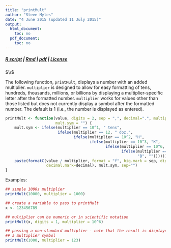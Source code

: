 ```yaml
---
title: "printMult"
author: "Steve Myles"
date: "4 June 2015 (updated 11 July 2015)"
output:
  html_document:
    toc: no
  pdf_document:
    toc: no
---
```

##### [R script](http://projects.mylesandmyles.info/R-functions-and-such/printMult/printMult.R) | [Rmd](http://projects.mylesandmyles.info/R-functions-and-such/printMult/printMult.Rmd) | [pdf](http://projects.mylesandmyles.info/R-functions-and-such/printMult/printMult.pdf) | [License](https://github.com/scumdogsteev/R-functions-and-such/blob/master/LICENSE)
$\\$

The following function, `printMult`, displays a number with an added 
multiplier.  `multiplier` is designed to allow for easy formatting of tens, 
hundreds, thousands, millions, or billions by displaying a multiplier-specific 
letter after the formatted number.  `multiplier` works for values other than 
those listed but does not currently display a symbol after the formatted number.
The default is 1 (i.e., the number is displayed as entered).

```r
printMult <- function(value, digits = 2, sep = ",", decimal=".", multiplier = 1, 
                      mult.sym = "") {     
    mult.sym <- ifelse(multiplier == 10^1, " tens", 
                       ifelse(multiplier == 12, " doz.",
                              ifelse(multiplier == 10^2, "H",
                                     ifelse(multiplier == 10^3, "K",
                                            ifelse(multiplier == 10^6, "M",
                                                   ifelse(multiplier == 10^9, 
                                                          "B", ""))))))
    paste(formatC(value / multiplier, format = "f", big.mark = sep, digits = digits, 
                  decimal.mark=decimal), mult.sym, sep="")
}
```

Examples:
```r
## simple 1000s multiplier
printMult(10000, multiplier = 1000)

## create a variable to pass to printMult
x <- 123456789

## multiplier can be numeric or in scientific notation
printMult(x, digits = 1, multiplier = 10^6)

## passing a non-standard multiplier - note that the result is displayed without
## a multiplier symbol
printMult(1000, multiplier = 123)
```